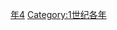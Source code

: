{{Catnav|頁面分類|历史|歷史時代|年|1世纪各年}}

{{catmore}}
{{Commons category|44}}

[[Category:40年代|年4]]
[[Category:1世纪各年|Category:1世纪各年]]